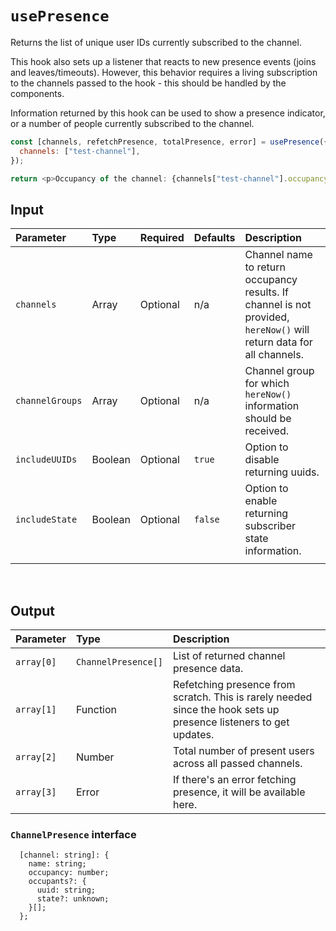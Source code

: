 
<Meta title="Custom Hooks/usePresence" />

# `usePresence`

Returns the list of unique user IDs currently subscribed to the channel. 

This hook also sets up a listener that reacts to new presence events (joins and leaves/timeouts). However, this behavior requires a living subscription to the channels passed to the hook - this should be handled by the
components.

Information returned by this hook can be used to show a presence indicator, or a number of people
currently subscribed to the channel.

```js
const [channels, refetchPresence, totalPresence, error] = usePresence({
  channels: ["test-channel"],
});

return <p>Occupancy of the channel: {channels["test-channel"].occupancy}</p>;
```

## Input

| Parameter     | Type    | Required | Defaults | Description     |
| :------------- | :------- | :-------- | :-------- | :----------------- |
| `channels`      | Array   | Optional |       n/a   | Channel name to return occupancy results. If channel is not provided, `hereNow()` will return data for all channels. |
| `channelGroups` | Array   | Optional |       n/a   | Channel group for which `hereNow()` information should be received.                                                             |
| `includeUUIDs`  | Boolean | Optional | `true`     | Option to disable returning uuids.                                                                              |
| `includeState`  | Boolean | Optional | `false`    | Option to enable returning subscriber state information. 
                                                        |

<br />

## Output

| Parameter | Type   | Description        |
| :--------- | :----------------- | :-------- |
| `array[0]`  | `ChannelPresence[]` | List of returned channel presence data.                                                                       |
| `array[1]`  | Function          | Refetching presence from scratch. This is rarely needed since the hook sets up presence listeners to get updates. |
| `array[2]`  | Number            | Total number of present users across all passed channels.                                                     |
| `array[3]`  | Error             | If there's an error fetching presence, it will be available here.                                              |

### `ChannelPresence` interface

```tsx
  [channel: string]: {
    name: string;
    occupancy: number;
    occupants?: {
      uuid: string;
      state?: unknown;
    }[];
  };
```
